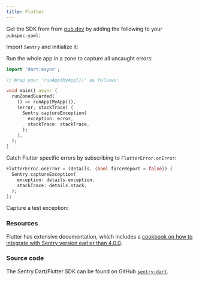 ```yaml
---
title: Flutter
---
```


Get the SDK from from [pub.dev](https://pub.dev/packages/sentry) by adding the following to your `pubspec.yaml`:

<PlatformContent includePath="getting-started-install" />

Import `Sentry` and initialize it:

<PlatformContent includePath="getting-started-config" />

Run the whole app in a zone to capture all uncaught errors:

```dart
import 'dart:async';

// Wrap your 'runApp(MyApp())' as follows:

void main() async {
  runZonedGuarded(
    () => runApp(MyApp()),
    (error, stackTrace) {
      Sentry.captureException(
        exception: error,
        stackTrace: stackTrace,
      );
    },
  );
}
```

Catch Flutter specific errors by subscribing to `FlutterError.onError`:

```dart
FlutterError.onError = (details, {bool forceReport = false}) {
  Sentry.captureException(
    exception: details.exception,
    stackTrace: details.stack,
  );
};
```

Capture a test exception:

<PlatformContent includePath="getting-started-verify" />

### Resources

Flutter has extensive documentation, which includes a
[cookbook on how to integrate with Sentry version earlier than 4.0.0](https://flutter.dev/docs/cookbook/maintenance/error-reporting).

### Source code

The Sentry Dart/Flutter SDK can be found on GitHub [`sentry-dart`](https://github.com/getsentry/sentry-dart/).
